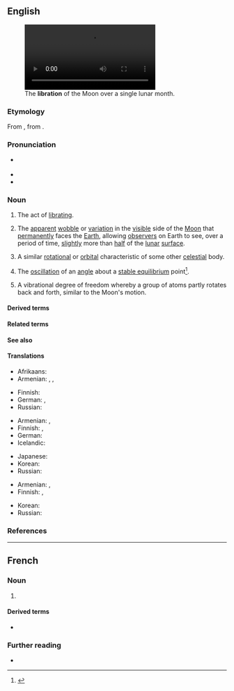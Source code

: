 ==English==
{{was wotd|2010|August|14}}
{{wikipedia}}
[[File:Lunar libration with phase Oct 2007.ogv|thumb|The '''libration''' of the Moon over a single lunar month.]]

===Etymology===
From {{etyl|la|en}} {{m|la|lībrātiō||a hurling, swinging}}, from {{m|la|lībrō||poise, cause to swing}}.

===Pronunciation===
* {{a|UK|US}} {{IPA|en|/laɪˈbɹeɪ.ʃən/}}
* {{audio|en|en-us-libration.ogg|Audio (US)}}
* {{rhymes|en|eɪʃən|s=3}}

===Noun===
{{en-noun|~}}

# The act of [[librate|librating]].
# {{lb|en|astronomy}} The [[apparent]] [[wobble]] or [[variation]] in the [[visible]] side of the [[Moon]] that [[permanently]] faces the [[Earth]], allowing [[observer]]s on Earth to see, over a period of time, [[slightly]] more than [[half]] of the [[lunar]] [[surface]].
# {{lb|en|by extension}} A similar [[rotational]] or [[orbital]] characteristic of some other [[celestial]] body.
# {{lb|en|[[dynamics]]}} The [[oscillation]] of an [[angle]] about a [[stable equilibrium]] point<ref>{{cite web |first=Alessandro |last=Morbidelli |date=2002 |url=https://www.semanticscholar.org/paper/Modern-celestial-mechanics-%3A-aspects-of-solar-Morbidelli/05a1b074f5d84e53f88497adeac003e94cd7427f |work=Modern celestial mechanics: aspects of solar system dynamics |page=73}}</ref>.
# {{lb|en|chemistry}} A vibrational degree of freedom whereby a group of atoms partly rotates back and forth, similar to the Moon's motion.

====Derived terms====
{{der4|en||libration point}}

====Related terms====
{{rel4|en||librate}}

====See also====
{{rel4|en|nutation}}

====Translations====
{{trans-top|act of libration}}
* Afrikaans: {{t+|af|librasie}}
* Armenian: {{t+|hy|ճոճում}}, {{t+|hy|երերում}}, {{t+|hy|տատանում}}
{{trans-mid}}
* Finnish: {{t+|fi|huojunta}}
* German: {{t|de|Ausschwingen|n}}, {{t+|de|Pendeln|n}}
* Russian: {{t+|ru|качание}}
{{trans-bottom}}

{{trans-top|astronomy: apparent wobble of the moon}}
* Armenian: {{t+|hy|լիբրացիա}}, {{t+|hy|ճոճք}}
* Finnish: {{t+|fi|huojunta}}, {{t|fi|libraatio}}
* German: {{t|de|Libration|f}}
* Icelandic: {{t|is|tunglvik|n}}
{{trans-mid}}
* Japanese: {{t|ja|秤動|tr=ひょうどう, hyōdō}}
* Korean: {{t|ko|칭동}}
* Russian: {{t+|ru|либра́ция}}
{{trans-bottom}}

{{trans-top|astronomy: similar characteristic of another celesial object}}
* Armenian: {{t+|hy|լիբրացիա}}, {{t+|hy|ճոճք}}
* Finnish: {{t+|fi|huojunta}}, {{t|fi|libraatio}}
{{trans-mid}}
* Korean: {{t|ko|칭동}}
* Russian: {{t+|ru|либра́ция}}
{{trans-bottom}}

===References===
{{reflist}}

----

==French==

===Noun===
{{fr-noun|f}}

# {{l|en|libration}}

====Derived terms====
* {{l|fr|point de libration}}

===Further reading===
* {{R:TLFi}}